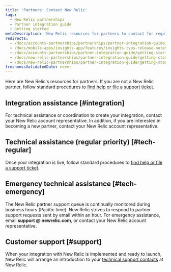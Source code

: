 ```yaml
---
title: 'Partners: Contact New Relic'
tags:
  - New Relic partnerships
  - Partner integration guide
  - Getting started
metaDescription: 'New Relic resources for partners to contact for regular or emergency assistance for integrations, and post-implementation technical support.'
redirects:
  - /docs/accounts-partnerships/partnerships/partner-integration-guide/contacting-new-relic
  - /docs/mobile-apps/insights-app/features/insights-tvos-release-notes
  - /docs/accounts-partnerships/partner-integration-guide/getting-started/contacting-new-relic
  - /docs/new-relic-partnerships/partner-integration-guide/getting-started/contacting-new-relic
  - /docs/new-relic-partnerships/partner-integration-guide/getting-started/partners-contacting-new-relic
freshnessValidatedDate: never
---
```


Here are New Relic's resources for partners. If you are not a New Relic partner, follow standard procedures to [find help or file a support ticket](/docs/using-new-relic/welcome-new-relic/getting-started/find-help-or-file-support-ticket).

## Integration assistance [#integration]

For technical assistance or coordination to create your integration, contact your New Relic account representative. In addition, if you are interested in becoming a new partner, contact your New Relic account representative.

## Technical assistance (regular priority) [#tech-regular]

Once your integration is live, follow standard procedures to [find help or file a support ticket](/docs/using-new-relic/welcome-new-relic/getting-started/find-help-or-file-support-ticket).

## Emergency technical assistance [#tech-emergency]

The New Relic partner support queue is continually monitored during business hours (Pacific time). New Relic strives to respond to partner support requests sent by email within an hour. For emergency assistance, email **support @ newrelic.com**, or contact your New Relic account representative.

## Customer support [#support]

When your integration with New Relic is implemented and ready to launch, New Relic will arrange an introduction to your [technical support contacts](/docs/accounts-partnerships/partnerships/partner-integration-guide/support) at New Relic.

